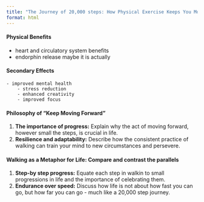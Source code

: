 ```yaml
---
title: "The Journey of 20,000 steps: How Physical Exercise Keeps You Moving Forward"
format: html
---
```


#### Physical Benefits
- heart and circulatory system benefits
- endorphin release 
    maybe it is actually 

#### Secondary Effects 
    - improved mental health 
        - stress reduction 
        - enhanced creativity 
        - improved focus 

#### Philosophy of "Keep Moving Forward"
1. **The importance of progress:** Explain why the act of moving forward, however small the steps, is crucial in life.
2. **Resilience and adaptability:** Describe how the consistent practice of walking can train your mind to new circumstances and persevere. 

#### Walking as a Metaphor for Life: Compare and contrast the parallels
1. **Step-by step progress:** Equate each step in walkin to small progressions in life and the importance of celebrating them. 
2. **Endurance over speed:**  Discuss how life is not about how fast you can go, but how far you can go - much like a 20,000 step journey.
